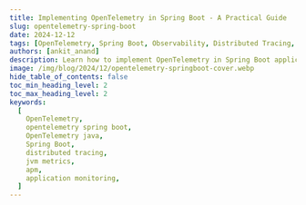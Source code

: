 ```yaml
---
title: Implementing OpenTelemetry in Spring Boot - A Practical Guide
slug: opentelemetry-spring-boot
date: 2024-12-12
tags: [OpenTelemetry, Spring Boot, Observability, Distributed Tracing, Monitoring, Java]
authors: [ankit_anand]
description: Learn how to implement OpenTelemetry in Spring Boot applications. This guide covers setup, tracing, metrics, and advanced techniques for effective observability.
image: /img/blog/2024/12/opentelemetry-springboot-cover.webp
hide_table_of_contents: false
toc_min_heading_level: 2
toc_max_heading_level: 2
keywords:
  [
    OpenTelemetry,
    opentelemetry spring boot,
    OpenTelemetry java,
    Spring Boot,
    distributed tracing,
    jvm metrics,
    apm,
    application monitoring,
  ]
---
```


<head>
  <script
    type="application/ld+json"
    dangerouslySetInnerHTML={{
      __html: JSON.stringify({
        '@context': '[https://schema.org](https://schema.org/)',
        '@type': 'TechArticle',
        headline: 'Implementing OpenTelemetry in Spring Boot - A Practical Guide',
        alternativeHeadline:
          'Learn how to integrate OpenTelemetry with Spring Boot for comprehensive application monitoring',
        author: {
          '@type': 'Person',
          name: 'Ankit Anand',
        },
        publisher: {
          '@type': 'Organization',
          name: 'SigNoz',
          logo: {
            '@type': 'ImageObject',
            url: 'https://signoz.io/img/SigNozLogo-orange.svg',
          },
        },
        datePublished: '2024-01-24T00:00:00Z',
        dateModified: '2024-08-22T00:00:00Z',
        mainEntityOfPage: {
          '@type': 'WebPage',
          '@id': 'https://signoz.io/blog/opentelemetry-spring-boot/',
        },
        description:
          'Learn how to implement OpenTelemetry in Spring Boot applications. This guide covers setup, tracing, metrics, and advanced techniques for effective observability.',
        keywords:
          'OpenTelemetry, opentelemetry spring boot, OpenTelemetry java, Spring Boot, distributed tracing, jvm metrics, apm, application monitoring',
        articleSection: 'Technology',
        inLanguage: 'en',
        isPartOf: {
          '@type': 'Blog',
          name: 'SigNoz Blog',
          url: 'https://signoz.io/blog/',
        },
        about: [
          {
            '@type': 'Thing',
            name: 'OpenTelemetry',
            description: 'An open-source observability framework for cloud-native software',
          },
          {
            '@type': 'Thing',
            name: 'Spring Boot',
            description: 'An open-source Java-based framework used to create microservices',
          },
          {
            '@type': 'Thing',
            name: 'Application Performance Monitoring',
            description:
              'The practice of monitoring software applications to ensure they perform as expected',
          },
        ],
        mentions: [
          {
            '@type': 'SoftwareApplication',
            name: 'OpenTelemetry',
            applicationCategory: 'Observability Framework',
          },
          {
            '@type': 'SoftwareApplication',
            name: 'Spring Boot',
            applicationCategory: 'Application Framework',
          },
          {
            '@type': 'SoftwareApplication',
            name: 'SigNoz',
            applicationCategory: 'Observability Platform',
          },
        ],
        mainEntity: {
          '@type': 'HowTo',
          name: 'How to Implement OpenTelemetry in Spring Boot',
          step: [
            {
              '@type': 'HowToStep',
              name: 'Set up SigNoz',
              text: 'Create a SigNoz Cloud account and set up the backend for receiving telemetry data.',
            },
            {
              '@type': 'HowToStep',
              name: 'Set up Sample Spring Boot Application',
              text: 'Clone and run the Spring PetClinic sample application.',
            },
            {
              '@type': 'HowToStep',
              name: 'Download OpenTelemetry Java Agent JAR',
              text: 'Download the latest OpenTelemetry Java agent JAR file.',
            },
            {
              '@type': 'HowToStep',
              name: 'Run the Application with Java Agent',
              text: 'Run the Spring Boot application with the OpenTelemetry Java agent and necessary environment variables.',
            },
            {
              '@type': 'HowToStep',
              name: 'Monitor Application with SigNoz',
              text: "Access the SigNoz dashboard to monitor your Spring Boot application's performance.",
            },
          ],
        },
      }),
    }}
  />
</head>

OpenTelemetry can auto-instrument your Java Spring Boot application to capture telemetry data from a number of popular libraries and frameworks that your application might be using. It can be used to collect logs, metrics, and traces from your Spring Boot application. In this tutorial, we will integrate OpenTelemetry with a Spring Boot application for traces and logs.

Before the demo begins, let's have a brief overview of OpenTelemetry.

## What is OpenTelemetry?

<a href="https://opentelemetry.io/" rel="noopener noreferrer nofollow" target="_blank">OpenTelemetry</a> is a set of API, SDKs, libraries, and integrations aiming to standardize the generation,
collection, and management of telemetry data(logs, metrics, and traces). OpenTelemetry is a Cloud
Native Computing Foundation project created after the merger of OpenCensus(from Google) and
OpenTracing(From Uber).

It consists of three core components:

1. Traces: Detailed records of request flows through your system
2. Metrics: Quantitative measurements of your application's performance
3. Logs: Timestamped records of discrete events

The data you collect with OpenTelemetry is vendor-agnostic and can be exported in many formats. Telemetry data has become critical to observe the state of distributed systems. With microservices and polyglot architectures, there was a need to have a global standard. OpenTelemetry aims to fill that space and is doing a great job at it thus far.

There are two important components in OpenTelemetry that comes in handy to collect telemetry data:

- **Client Libraries**<br></br>
  For Java applications, OpenTelemetry provides a JAR agent that can be attached to any Java 8+ application. It can detect a number of popular libraries and frameworks and instrument applications right out of the box for generating telemetry data.
- **OpenTelemetry Collector**<br></br>
  It is a stand-alone service provided by OpenTelemetry. It can be used as a telemetry-processing system with a lot of flexible configurations to collect and manage telemetry data.

Typically, here's how an application architecture instrumented with OpenTelemetry looks like.

<figure data-zoomable align="center">
  <img src="/img/blog/2022/09/opentelemetry_architecture.webp" alt="OpenTelemetry Architecture" />
  <figcaption>
    <i>
      Architecture - How OpenTelemetry fits in an application architecture. OTel collector refers to
      OpenTelemetry Collector
    </i>
  </figcaption>
</figure>

OpenTelemetry provides client libraries and agents for most of the popular programming languages. There are two types of instrumentation:

- **Auto-instrumentation**<br></br>
  OpenTelmetry can collect data for many popular frameworks and libraries automatically. You don’t have to make any code changes.
- **Manual instrumentation**<br></br>
  If you want more application-specific data, OpenTelemetry SDK provides you with the capabilities to capture that data using OpenTelemetry APIs and SDKs.

For a Java Spring Boot application, we can use the OpenTelemetry Java Jar agent to instrument the application. The agent is capable of capturing telemetry data from various popular libraries and frameworks used in the application.

<figure data-zoomable align="center">
  <img
    src="/img/docs/opentelemetry_java_instrument.webp"
    alt="OpenTelemetry helps to generate and collect telemetry data from your application which is then sent to an observability backend like SigNoz"
  />
  <figcaption>
    <i>
      OpenTelemetry helps generate and collect telemetry data from Spring Boot applications which
      can then be sent to SigNoz for storage, visualization, and analysis.
    </i>
  </figcaption>
</figure>

OpenTelemetry does not provide storage and visualization layer for the collected data. The advantage of using OpenTelemetry is that it can export the collected data in many different formats. So you're free to choose your telemetry backend.

In this tutorial, we will use [SigNoz](https://signoz.io/docs/), an OpenTelemetry-native APM as the backend and visualization layer.

Steps to integrate OpenTelemetry with your Spring Boot application.

1. [Setting up SigNoz](#step-1-setting-up-signoz)
2. [Setting up Sample Spring Boot Application](#step-2-setting-up-sample-spring-boot-application)
3. [Downloading OpenTelemetry Java Agent Jar](#step-3-downloading-opentelemetry-java-agent-jar)
4. [Running the application with Java Agent Jar](#step-4-running-the-application-with-relevant-environment-variables)
5. [Monitoring application with SigNoz](#step-5-monitoring-your-spring-boot-application-in-signoz)

### Why should you use OpenTelemetry with Spring Boot?

Here are the key benefits:

- **Standardization**: OpenTelemetry offers a vendor-neutral approach, allowing you to switch between different observability backends easily.
- **Comprehensive visibility**: It provides a holistic view of your application's performance across distributed systems.
- **Easy integration**: OpenTelemetry seamlessly integrates with Spring Boot, requiring minimal configuration.
- **Extensibility**: You can easily extend OpenTelemetry to capture custom metrics and traces specific to your business needs.

Compared to other observability solutions like Micrometer, OpenTelemetry offers broader language support and a more comprehensive approach to telemetry data collection. While Micrometer focuses primarily on metrics, OpenTelemetry provides a unified solution for traces, metrics, and logs.

## Prerequisites

- [SigNoz Cloud account](https://signoz.io/teams/)
- Java 8 or Higher (<a href = "https://www.java.com/en/" rel="noopener noreferrer nofollow" target="_blank" >Download here</a>)

## Step 1: Setting up SigNoz

You need a backend to which you can send the collected data for monitoring and visualization. [SigNoz](https://signoz.io/) is an OpenTelemetry-native APM that is well-suited for visualizing OpenTelemetry data.

<GetStartedSigNoz />

## Step 2: Setting up Sample Spring Boot application

For this tutorial, we will use the popular <a href = "https://github.com/SigNoz/spring-petclinic" rel="noopener noreferrer nofollow" target="_blank" >Spring PetClinic application</a> and integrate it with OpenTelemetry.

The Spring PetClinic application is a well-known sample application used to demonstrate the capabilities of the Spring Framework in Java. It is a web application that uses Spring MVC (Model-View-Controller) to handle web requests, manage controllers, and render views. You can read more about it [here](https://spring-petclinic.github.io/).

**Git clone the repository and go to the root folder:**

```bash
git clone https://github.com/SigNoz/spring-petclinic.git
cd spring-petclinic

```

**Run the application using the following commands:**

```bash
./mvnw package
java -jar target/*.jar

```

If your application runs successfully, you will be able to access the application UI here: http://localhost:8090/

<figure data-zoomable>
  <img
    src="/img/blog/2024/12/spring_boot_app.webp"
    alt="Spring PetClinic app accessed at port:8090"
  />
  <figcaption>
    <i>Sample Spring Boot application running in your local host.</i>
  </figcaption>
</figure>

Once you ensure that your application runs fine, stop it with `ctrl + c` on mac, as we will be launching the application with the Java agent downloaded from OpenTelemetry.

## Step 3: Downloading OpenTelemetry Java Agent JAR

Download the [latest Java agent JAR](https://github.com/open-telemetry/opentelemetry-java-instrumentation/releases/latest/download/opentelemetry-javaagent.jar). You will need the path of this file, so note it down somewhere. You can also use the terminal to get this file using the following command:

```bash
wget https://github.com/open-telemetry/opentelemetry-java-instrumentation/releases/latest/download/opentelemetry-javaagent.jar

```

Note: You will need the path to this file while running your application. A good practice is to create a folder named 'java-agent' inside your project and save the agent there.

OpenTelemetry Java agent JAR can be attached to any Java 8+ application. The agent JAR can detect a number of <a href = "https://github.com/open-telemetry/opentelemetry-java-instrumentation/blob/main/docs/supported-libraries.md" rel="noopener noreferrer nofollow" target="_blank" >popular libraries and frameworks</a> and instrument it right out of the box. You don't need to add any code for that.

The auto-instrumentation takes care of generating traces and logs from the application. SigNoz uses the trace data to report key application metrics like p99 latency, request rates, and error rates with out-of-box charts and visualization.

You will also be able to capture logs with it and send it to SigNoz.

## Step 4: Running the application with relevant environment variables

You need to run your Spring Boot application along with the instrumentation agent. The below command will auto-instrument your application for traces and logs.

```bash
OTEL_RESOURCE_ATTRIBUTES=service.name=<app_name> \
OTEL_EXPORTER_OTLP_HEADERS="signoz-ingestion-key=SIGNOZ_INGESTION_KEY" \
OTEL_EXPORTER_OTLP_ENDPOINT=https://ingest.{region}.signoz.cloud:443 \
OTEL_LOGS_EXPORTER=otlp \
java -javaagent:/path/opentelemetry-javaagent.jar -jar target/*.jar
```

You can get SigNoz ingestion key and region from your SigNoz cloud account in Settings --> Ingestion Settings.

<figure data-zoomable align="center">
  <img src="/img/blog/2024/12/ingestion-settings.webp" alt="ingestion settings" />
  <figcaption>
    <i>Ingestion details for your SigNoz cloud account</i>
  </figcaption>
</figure>

Your final command might look like this:

```bash
OTEL_LOGS_EXPORTER=otlp \
OTEL_EXPORTER_OTLP_ENDPOINT=https://ingest.in.signoz.cloud:443 \
OTEL_EXPORTER_OTLP_HEADERS="signoz-ingestion-key=7XXXXX7-6XXxX-45ff-9XX1-3bXxXXf9cdc3" \
OTEL_RESOURCE_ATTRIBUTES=service.name=sample_java_app \
java -javaagent:/java-agent/opentelemetry-javaagent.jar -jar  target/*.jar
```

<Admonition>
  You would need to use the environment variables from your SigNoz cloud account.
</Admonition>

## Step 5: Monitoring your Spring Boot Application in SigNoz

Check out the Spring Pet Clinic app at: http://localhost:8090/ and play around with it to generate some load. You can try refreshing the endpoint multiple times to generate load. Now you open the `Services` tab of SigNoz dashboard to see your Spring Boot Application being monitored.

When you sign up, you will get an onboarding flow for Java application. You can follow it to instrument your own Spring Boot application too.

Below you can find your Spring Boot application in the list of applications being monitored.

<figure data-zoomable>
  <img
    className="box-shadowed-image"
    src="/img/blog/2024/12/opentelemetry-spring-boot-apm.webp"
    alt="Spring Boot application monitoring with OpenTelemetry"
  />
  <figcaption>
    <i>
      Spring Boot application monitoring in SigNoz with p99 latency, error rate, and ops per second
    </i>
  </figcaption>
</figure>

## Application Metrics and Traces of the Spring Boot application

SigNoz makes it easy to visualize metrics and traces captured through OpenTelemetry instrumentation.

SigNoz comes with out of box RED metrics charts and visualization based on your trace data. You get following out-of-box charts for your Spring Boot application:

- Rate of requests
- Error rate of requests
- Duration taken by requests
- Apdex
- Top endpoints in your application

And you can monitor all of this without any code change, just by integrating your Spring Boot application with OpenTelemetry Java agent JAR.

<figure data-zoomable>
  <img
    className="box-shadowed-image"
    src="/img/blog/2024/12/opentelemetry-spring-boot-red-metrics.webp"
    alt="SigNoz dashboard showing application latency, requests per sec, error percentage, Apdex and top endpoints"
  />
  <figcaption>
    <i>
      Measure things like application latency, requests per sec, error percentage, apdex and see
      your top endpoints with SigNoz.
    </i>
  </figcaption>
</figure>

The best thing about OpenTelemetry is correlated signals for getting better context while troubleshooting. From application metrics, you can jump directly to logs and traces for troubleshooting.

<Figure
  src="/img/blog/2024/12/apm-metric-to-logs-and-traces.webp"
  alt="APM metrics to logs and traces in SigNoz"
  caption="To investigate any potential issues highlighted in RED metrics, you can directly jump to logs and traces to get more context"
/>

SigNoz provides a trace explorer where you can analyze spans in great detail with the help of quick filters and an advanced query builder.

<Figure
  src="/img/blog/2024/12/java-app-traces.webp"
  alt="Trace Explorer showing data from Spring Boot Application"
  caption="Using the trace explorer, you can analyze spans collected from your Spring Boot application"
/>

You can also visualize your trace data with [flamegraphs and Gantt charts](https://signoz.io/blog/flamegraphs/) to see the flow of requests. This comes in very handy while debugging performance related issues.

<figure data-zoomable>
  <img
    className="box-shadowed-image"
    src="/img/blog/2024/12/java-app-flamegraphs.webp"
    alt="OpenTelemetry Spring Boot Monitoring with trace data visualized as flamegraphs"
  />
  <figcaption>
    <i>
      See how requests flow through your Spring Boot application with flamegraphs and Gantt charts
      in SigNoz dashboard
    </i>
  </figcaption>
</figure>

## Spring Boot application logs with OpenTelemetry Java agent JAR

The OpenTelemetry Java agent JAR also captures logs from Java applications. You can also configure popular Java logging libraries like <a href = "https://github.com/open-telemetry/opentelemetry-java-instrumentation/tree/main/instrumentation/log4j/log4j-context-data/log4j-context-data-2.17/library-autoconfigure" rel="noopener noreferrer nofollow" target="_blank" >Log4j2</a> and <a href = "https://github.com/open-telemetry/opentelemetry-java-instrumentation/blob/main/instrumentation/logback/logback-mdc-1.0/library/README.md" rel="noopener noreferrer nofollow" target="_blank" >logback</a> to work with OpenTelemetry Java agent JAR.

For getting logs, you need an environment variable `OTEL_LOGS_EXPORTER` to your run command.

```bash
OTEL_LOGS_EXPORTER=otlp \
OTEL_EXPORTER_OTLP_ENDPOINT=https://ingest.in.signoz.cloud:443 \
OTEL_EXPORTER_OTLP_HEADERS="signoz-ingestion-key=7XXXXX7-6XXxX-45ff-9XX1-3bXxXXf9cdc3" \
OTEL_RESOURCE_ATTRIBUTES=service.name=sample_java_app \
java -javaagent:/java-agent/opentelemetry-javaagent.jar -jar  target/*.jar
```

Since we already added this to our run command, you can see logs from your Spring Boot application in the Logs explorer by using a filter for service.name.

You can go to the logs tab of SigNoz and apply filter for your `service.name` to see logs from your Spring Boot application.

<figure data-zoomable align="center">
  <img
    className="box-shadowed-image"
    src="/img/blog/2024/12/java-app-logs.webp"
    alt="Logs collected automatically from your Spring boot application"
  />
  <figcaption>
    <i>Logs collected automatically from your Spring boot application</i>
  </figcaption>
</figure>

The logs explorer of SigNoz provides a lot of features like quick filters, query builder, and different visualizations.

## Choosing Between Agent and Starter

When implementing OpenTelemetry in Spring Boot, you have two main options: using the OpenTelemetry Java agent or the OpenTelemetry Spring Boot starter.

The OpenTelemetry Java agent is the default choice for instrumenting Spring Boot applications:

- Provides more out-of-the-box instrumentation compared to the OpenTelemetry starter
- Uses bytecode instrumentation for automatic monitoring

The OpenTelemetry Spring Boot starter is recommended when:

- Building Spring Boot Native image applications where the OpenTelemetry Java agent doesn't work.
- The startup overhead of the OpenTelemetry Java agent exceeds your requirements.
- You're already using another Java monitoring agent that may conflict with the OpenTelemetry Java agent.
- You need to configure OpenTelemetry using Spring Boot configuration files which doesn't work with the Java agent.

While the default choice of instrumentation is the OpenTelemetry Java agent, you can use the starter in case it fits your requirement. You can read more about it [here](https://opentelemetry.io/docs/zero-code/java/spring-boot-starter/)

## Advanced OpenTelemetry Techniques for Spring Boot

For more advanced use cases, consider these techniques:

1. Implement custom instrumentations for Spring Boot components:

```java
@Aspect
@Component
public class CustomInstrumentation {

    private final Tracer tracer;

    public CustomInstrumentation(OpenTelemetry openTelemetry) {
        this.tracer = openTelemetry.getTracer("com.example.CustomInstrumentation");
    }

    @Around("execution(* com.example.service.*.*(..))")
    public Object traceMethod(ProceedingJoinPoint joinPoint) throws Throwable {
        Span span = tracer.spanBuilder(joinPoint.getSignature().getName()).startSpan();
        try (Scope scope = span.makeCurrent()) {
            return joinPoint.proceed();
        } catch (Throwable t) {
            span.recordException(t);
            throw t;
        } finally {
            span.end();
        }
    }
}

```

1. Use OpenTelemetry SDK for fine-grained control:

```java
@Configuration
public class OpenTelemetryConfig {

    @Bean
    public OpenTelemetry openTelemetry() {
        Resource resource = Resource.getDefault()
            .merge(Resource.create(Attributes.of(ResourceAttributes.SERVICE_NAME, "your-service-name")));

        SdkTracerProvider sdkTracerProvider = SdkTracerProvider.builder()
            .setResource(resource)
            .addSpanProcessor(BatchSpanProcessor.builder(OtlpGrpcSpanExporter.builder().build()).build())
            .setSampler(Sampler.parentBased(Sampler.traceIdRatioBased(0.1)))
            .build();

        SdkMeterProvider sdkMeterProvider = SdkMeterProvider.builder()
            .setResource(resource)
            .registerMetricReader(PeriodicMetricReader.builder(OtlpGrpcMetricExporter.builder().build()).build())
            .build();

        return OpenTelemetrySdk.builder()
            .setTracerProvider(sdkTracerProvider)
            .setMeterProvider(sdkMeterProvider)
            .buildAndRegisterGlobal();
    }
}

```

1. Handle OpenTelemetry in Spring Boot native images:
   - Ensure all OpenTelemetry classes are included in the native image
   - Use reflection configuration to allow access to OpenTelemetry classes
   - Test thoroughly to ensure all instrumentations work correctly in the native image
2. Performance tuning and optimization strategies:
   - Use sampling to reduce the volume of traces in high-traffic systems
   - Implement batching for trace and metric exports to reduce network overhead
   - Monitor the impact of OpenTelemetry on your application's performance and adjust accordingly

## Troubleshooting Common Issues

When implementing OpenTelemetry in Spring Boot, you may encounter some challenges. Here are solutions to common issues:

1. Instrumentation conflicts:
   - Ensure you're using compatible versions of OpenTelemetry and Spring Boot
   - Check for conflicting instrumentations and disable them if necessary
2. Data export problems:
   - Verify network connectivity to your backend (e.g., SigNoz, Jaeger)
   - Check exporter configuration, including endpoints and authentication
3. OpenTelemetry version incompatibilities:
   - Keep all OpenTelemetry dependencies on the same version
   - Follow the OpenTelemetry versioning guidelines when upgrading
4. Trace context propagation issues:
   - Ensure proper configuration of context propagation between services
   - Use OpenTelemetry's built-in propagators (e.g., W3CTraceContextPropagator)

## Conclusion

OpenTelemetry makes it very convenient to instrument your Spring Boot application and collect telemetry data like logs, metrics, and traces. You can then use an open-source APM tool like SigNoz to analyze the performance of your app. With OpenTelemetry and SigNoz, you can implement full-stack observability for your Spring Boot applications.

If your Spring Boot application is based on microservices architecture, check out this tutorial 👇

[Implementing Distributed Tracing in a Java application](https://signoz.io/blog/distributed-tracing-java/)

## FAQs

### How does OpenTelemetry differ from Spring Boot Actuator?

OpenTelemetry offers a more comprehensive observability solution, including distributed tracing and standardized telemetry data collection. Spring Boot Actuator focuses primarily on application health monitoring and basic metrics. OpenTelemetry provides greater flexibility and interoperability across different observability backends.

### Can I use OpenTelemetry with older versions of Spring Boot?

Yes, OpenTelemetry can be used with older versions of Spring Boot. However, you may need to adjust your configuration and dependencies based on the specific Spring Boot version. It's recommended to use the latest compatible versions of both OpenTelemetry and Spring Boot for the best experience.

### What's the performance impact of using OpenTelemetry in Spring Boot?

The performance impact of OpenTelemetry is generally minimal, especially when using sampling strategies. However, the exact impact depends on your application's complexity and the volume of telemetry data collected. Monitor your application's performance after implementing OpenTelemetry and adjust configurations if needed.

### How do I migrate from Micrometer to OpenTelemetry in my Spring Boot app?

To migrate from Micrometer to OpenTelemetry:

1. Add OpenTelemetry dependencies to your project
2. Replace Micrometer configurations with OpenTelemetry equivalents
3. Update custom metrics to use OpenTelemetry's API
4. Configure OpenTelemetry exporters for your preferred backend
5. Gradually phase out Micrometer dependencies and configurations

### What is OpenTelemetry and why is it important for Spring Boot applications?

OpenTelemetry is a set of APIs, SDKs, and tools for generating, collecting, and managing telemetry data (logs, metrics, and traces). It's important for Spring Boot applications because it provides standardized observability, comprehensive visibility across distributed systems, easy integration, and extensibility for custom metrics and traces.

### How does OpenTelemetry differ from other observability solutions like Micrometer?

OpenTelemetry offers broader language support and a more comprehensive approach to telemetry data collection. While Micrometer focuses primarily on metrics, OpenTelemetry provides a unified solution for traces, metrics, and logs. It also allows for easier switching between different observability backends.

### What are the steps to integrate OpenTelemetry with a Spring Boot application?

The main steps are:

1. Set up a compatible backend like SigNoz
2. Download the OpenTelemetry Java Agent JAR
3. Run the Spring Boot application with the Java Agent and necessary environment variables
4. Configure any additional settings for logs or custom instrumentation
5. Monitor the application using the chosen backend (e.g., SigNoz dashboard)

### Can OpenTelemetry collect logs from Spring Boot applications?

Yes, OpenTelemetry can collect logs from Spring Boot applications. The OpenTelemetry Java agent JAR captures logs automatically, and you can configure popular Java logging libraries like Log4j2 and logback to work with it. You need to add the `OTEL_LOGS_EXPORTER=otlp` environment variable when running your application.

### What's the difference between using the OpenTelemetry Java agent and the OpenTelemetry Spring Boot starter?

The OpenTelemetry Java agent provides easy setup with minimal code changes and automatic instrumentation for many libraries. However, it offers less flexibility for custom instrumentation. The OpenTelemetry Spring Boot starter requires more configuration but allows for more control over instrumentation and easier custom implementations.

### How can I implement custom instrumentations in my Spring Boot application with OpenTelemetry?

You can implement custom instrumentations using aspect-oriented programming (AOP) in Spring Boot. Create an aspect that uses the OpenTelemetry API to create and manage spans for specific method executions. This allows you to add custom metrics and traces to your application's telemetry data.

### What are some advanced techniques for using OpenTelemetry in Spring Boot?

Advanced techniques include:

1. Implementing custom instrumentations for specific Spring Boot components
2. Using the OpenTelemetry SDK for fine-grained control over tracers, meters, and exporters
3. Handling OpenTelemetry in Spring Boot native images
4. Implementing performance tuning and optimization strategies like sampling and batching

### How do I troubleshoot common issues when implementing OpenTelemetry in Spring Boot?

Common troubleshooting steps include:

1. Ensuring compatibility between OpenTelemetry and Spring Boot versions
2. Checking for and resolving instrumentation conflicts
3. Verifying network connectivity and exporter configurations
4. Keeping all OpenTelemetry dependencies on the same version
5. Properly configuring context propagation between services

### Can OpenTelemetry be used with older versions of Spring Boot?

Yes, OpenTelemetry can be used with older versions of Spring Boot, but you may need to adjust configurations and dependencies. It's recommended to use the latest compatible versions of both OpenTelemetry and Spring Boot for the best experience and support.

### What's the performance impact of using OpenTelemetry in a Spring Boot application?

The performance impact of OpenTelemetry is generally minimal, especially when using sampling strategies. However, the exact impact depends on your application's complexity and the volume of telemetry data collected. It's important to monitor your application's performance after implementing OpenTelemetry and adjust configurations if needed.

---

**Further Reading**

[OpenTelemetry Collector Complete Guide](https://signoz.io/blog/opentelemetry-collector-complete-guide/)
